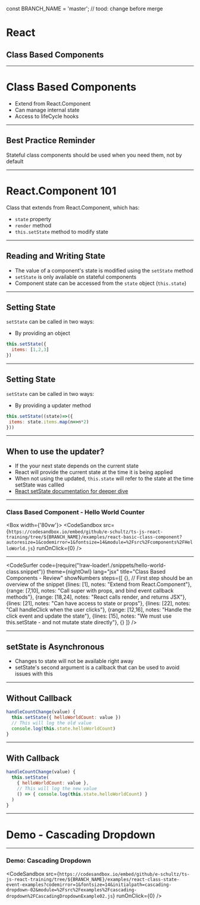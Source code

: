 const BRANCH_NAME = 'master'; // tood: change before merge


# React
## Class Based Components

---

# Class Based Components

* Extend from React.Component
* Can manage internal state
* Access to lifeCycle hooks

---

## Best Practice Reminder

Stateful class components should be used when you need them, not by default

---

# React.Component 101 

Class that extends from React.Component, which has:

*  `state` property
*  `render` method 
*  `this.setState` method to modify state

---

## Reading and Writing State

* The value of a component's state is modified using the `setState` method
* `setState` is only available on stateful components
* Component state can be accessed from the `state` object (`this.state`)

---

## Setting State 

`setState` can be called in two ways:

* By providing an object 

```jsx
this.setState({
  items: [1,2,3]
})
```

---

## Setting State 

`setState` can be called in two ways:

* By providing a updater method 

```jsx
this.setState((state)=>({
 items: state.items.map(n=>n*2)
}))
```

---

## When to use the updater?

* If the your next state depends on the current state
* React will provide the current state at the time it is being applied
* When not using the updated, `this.state` will refer to the state at the time setState was callled
* [React setState documentation for deeper dive](https://reactjs.org/docs/react-component.html#setstate)

---

### Class Based Component - Hello World Counter

<Box width={'80vw'}>
    <CodeSandbox src={`https://codesandbox.io/embed/github/e-schultz/ts-js-react-training/tree/${BRANCH_NAME}/examples/react-basic-class-component?autoresize=1&codemirror=1&fontsize=14&module=%2Fsrc%2Fcomponents%2FHelloWorld.js`} runOnClick={0} />
</Box>

---

<CodeSurfer
  code={require("!raw-loader!./snippets/hello-world-class.snippet")}
  theme={nightOwl}
  lang="jsx"
  title="Class Based Components - Review"
  showNumbers
  steps={[
    {}, // First step should be an overview of the snippet
    {lines: [1], notes: "Extend from React.Component"},
    {range: [7,10], notes: "Call super with props, and bind event callback methods"},
    {range: [18,24], notes: "React calls render, and returns JSX"},
    {lines: [21], notes: "Can have access to state or props"},
    {lines: [22], notes: "Call handleClick when the user clicks"},
    {range: [12,16], notes: "Handle the click event and update the state"},
    {lines: [15], notes: "We must use this.setState - and not mutate state directly"},
    {}
  ]}
/>

---

## setState is Asynchronous

* Changes to state will not be available right away
* setState's second argument is a callback that can be used to avoid issues with this

---

## Without Callback

```jsx
handleCountChange(value) {
  this.setState({ helloWorldCount: value })
  // This will log the old value
  console.log(this.state.helloWorldCount)
}
```

---

## With Callback

```jsx
handleCountChange(value) {
  this.setState(
    { helloWorldCount: value },
    // This will log the new value
    () => { console.log(this.state.helloWorldCount) }
  )
}
```

---


# Demo - Cascading Dropdown

---

### Demo: Cascading Dropdown

<CodeSandbox src={`https://codesandbox.io/embed/github/e-schultz/ts-js-react-training/tree/${BRANCH_NAME}/examples/react-class-state-event-examples?codemirror=1&fontsize=14&initialpath=cascading-dropdown-02&module=%2Fsrc%2Fexamples%2Fcascading-dropdown%2FCascadingDropdownExample02.js`} runOnClick={0} />

